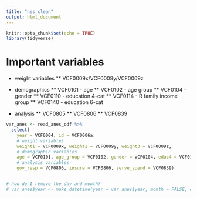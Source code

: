 ```yaml
---
title: "nes_clean"
output: html_document
---
```


```r
knitr::opts_chunk$set(echo = TRUE)
library(tidyverse)
```

# Important variables

* weight variables
** VCF0009x/VCF0009y/VCF0009z

* demographics
** VCF0101 - age
** VCF0102 - age group
** VCF0104 - gender
** VCF0110 - education 4-cat
** VCF0114 - R family income group
** VCF0140 - education 6-cat


* analysis
** VCF0805
** VCF0806
** VCF0839

```r
var_anes <- read_anes_cdf %>%
  select(
    year = VCF0004, id = VCF0006a,
    # weight variables
    weight1 = VCF0009x, weight2 = VCF0009y, weight3 = VCF0009z,
    # demographic variables
    age = VCF0101, age_group = VCF0102, gender = VCF0104, educ4 = VCF0110, fam_income = VCF0114, educ6 = VCF0140,
    # analysis variables
    gov_resp = VCF0805, insure = VCF0806, serve_spend = VCF0839)


# how do I remove the day and month?
# var_anes$year <- make_datetime(year = var_anes$year, month = FALSE, day = FALSE)
```